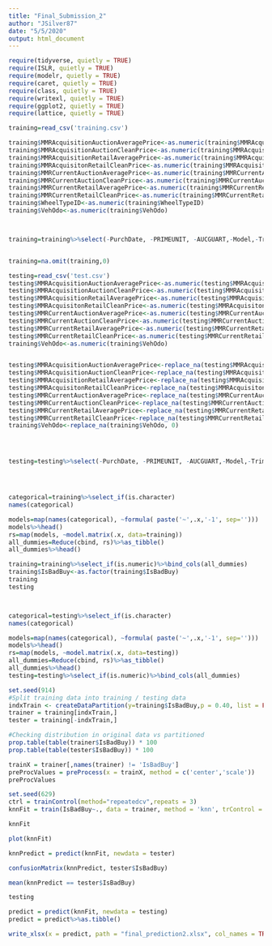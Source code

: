 ---
title: "Final_Submission_2"
author: "JSilver87"
date: "5/5/2020"
output: html_document
---

```{r}
require(tidyverse, quietly = TRUE)
require(ISLR, quietly = TRUE)
require(modelr, quietly = TRUE)
require(caret, quietly = TRUE)
require(class, quietly = TRUE)
require(writexl, quietly = TRUE)
require(ggplot2, quietly = TRUE)
require(lattice, quietly = TRUE)
```

```{r}
training=read_csv('training.csv')

training$MMRAcquisitionAuctionAveragePrice<-as.numeric(training$MMRAcquisitionAuctionAveragePrice)
training$MMRAcquisitionAuctionCleanPrice<-as.numeric(training$MMRAcquisitionAuctionCleanPrice)
training$MMRAcquisitionRetailAveragePrice<-as.numeric(training$MMRAcquisitionRetailAveragePrice)
training$MMRAcquisitonRetailCleanPrice<-as.numeric(training$MMRAcquisitonRetailCleanPrice)
training$MMRCurrentAuctionAveragePrice<-as.numeric(training$MMRCurrentAuctionAveragePrice)
training$MMRCurrentAuctionCleanPrice<-as.numeric(training$MMRCurrentAuctionCleanPrice)
training$MMRCurrentRetailAveragePrice<-as.numeric(training$MMRCurrentRetailAveragePrice)
training$MMRCurrentRetailCleanPrice<-as.numeric(training$MMRCurrentRetailCleanPrice)
training$WheelTypeID<-as.numeric(training$WheelTypeID)
training$VehOdo<-as.numeric(training$VehOdo)



training=training%>%select(-PurchDate, -PRIMEUNIT, -AUCGUART,-Model,-Trim,-SubModel,-Auction, -Size, -TopThreeAmericanName, -VNST, -VNZIP1, -Color, -Make, -WheelTypeID, -Transmission)


training=na.omit(training,0)

testing=read_csv('test.csv')
testing$MMRAcquisitionAuctionAveragePrice<-as.numeric(testing$MMRAcquisitionAuctionAveragePrice)
testing$MMRAcquisitionAuctionCleanPrice<-as.numeric(testing$MMRAcquisitionAuctionCleanPrice)
testing$MMRAcquisitionRetailAveragePrice<-as.numeric(testing$MMRAcquisitionRetailAveragePrice)
testing$MMRAcquisitonRetailCleanPrice<-as.numeric(testing$MMRAcquisitonRetailCleanPrice)
testing$MMRCurrentAuctionAveragePrice<-as.numeric(testing$MMRCurrentAuctionAveragePrice)
testing$MMRCurrentAuctionCleanPrice<-as.numeric(testing$MMRCurrentAuctionCleanPrice)
testing$MMRCurrentRetailAveragePrice<-as.numeric(testing$MMRCurrentRetailAveragePrice)
testing$MMRCurrentRetailCleanPrice<-as.numeric(testing$MMRCurrentRetailCleanPrice)
training$VehOdo<-as.numeric(training$VehOdo)


testing$MMRAcquisitionAuctionAveragePrice<-replace_na(testing$MMRAcquisitionAuctionAveragePrice,0)
testing$MMRAcquisitionAuctionCleanPrice<-replace_na(testing$MMRAcquisitionAuctionCleanPrice, 0)
testing$MMRAcquisitionRetailAveragePrice<-replace_na(testing$MMRAcquisitionRetailAveragePrice, 0)
testing$MMRAcquisitonRetailCleanPrice<-replace_na(testing$MMRAcquisitonRetailCleanPrice, 0)
testing$MMRCurrentAuctionAveragePrice<-replace_na(testing$MMRCurrentAuctionAveragePrice, 0)
testing$MMRCurrentAuctionCleanPrice<-replace_na(testing$MMRCurrentAuctionCleanPrice, 0)
testing$MMRCurrentRetailAveragePrice<-replace_na(testing$MMRCurrentRetailAveragePrice, 0)
testing$MMRCurrentRetailCleanPrice<-replace_na(testing$MMRCurrentRetailCleanPrice, 0)
training$VehOdo<-replace_na(training$VehOdo, 0)




testing=testing%>%select(-PurchDate, -PRIMEUNIT, -AUCGUART,-Model,-Trim,-SubModel,-Auction, -Size, -TopThreeAmericanName, -VNST, -VNZIP1, -Color, -Make, -WheelTypeID, -Transmission)




categorical=training%>%select_if(is.character)
names(categorical)

models=map(names(categorical), ~formula( paste('~',.x,'-1', sep='')))
models%>%head()
rs=map(models, ~model.matrix(.x, data=training))
all_dummies=Reduce(cbind, rs)%>%as_tibble()
all_dummies%>%head()

training=training%>%select_if(is.numeric)%>%bind_cols(all_dummies)
training$IsBadBuy<-as.factor(training$IsBadBuy)
training
testing



categorical=testing%>%select_if(is.character)
names(categorical)

models=map(names(categorical), ~formula( paste('~',.x,'-1', sep='')))
models%>%head()
rs=map(models, ~model.matrix(.x, data=testing))
all_dummies=Reduce(cbind, rs)%>%as_tibble()
all_dummies%>%head()
testing=testing%>%select_if(is.numeric)%>%bind_cols(all_dummies)

```

```{r}
set.seed(914)
#Split training data into training / testing data
indxTrain <- createDataPartition(y=training$IsBadBuy,p = 0.40, list = FALSE)
trainer = training[indxTrain,]
tester = training[-indxTrain,]

#Checking distribution in original data vs partitioned
prop.table(table(trainer$IsBadBuy)) * 100
prop.table(table(tester$IsBadBuy)) * 100
```


```{r}
trainX = trainer[,names(trainer) != 'IsBadBuy']
preProcValues = preProcess(x = trainX, method = c('center','scale'))
preProcValues
```

```{r}
set.seed(629)
ctrl = trainControl(method="repeatedcv",repeats = 3)
knnFit = train(IsBadBuy~., data = trainer, method = 'knn', trControl = ctrl, preProcess = c("center","scale"))

knnFit

plot(knnFit)
```

```{r}
knnPredict = predict(knnFit, newdata = tester)

confusionMatrix(knnPredict, tester$IsBadBuy)
```

```{r}
mean(knnPredict == tester$IsBadBuy)
```

```{r}
testing

predict = predict(knnFit, newdata = testing)
predict = predict%>%as.tibble()
```

```{r}
write_xlsx(x = predict, path = "final_prediction2.xlsx", col_names = TRUE)
```

